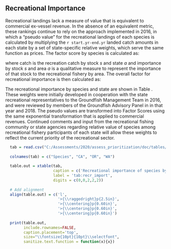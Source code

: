 
## Recreational Importance

Recreational landings lack a measure of value that is equivalent to commercial ex-vessel revenue. In the absence of an equivalent metric, these rankings continue to rely on the approach implemented in 2016, in which a "pseudo value" for the recreational landings of each species is calculated by multiplying the `r start.yr-end.yr` landed catch amounts in each state by a set of state-specific relative weights, which serve the same function as prices. The factor score by species is calculated as:
  
  \begin{centering}

$\text{pseudo values}_{s} = \sum_{a=1}^{A} \text{catch}_{s,a}*\text{importance}_{s,a} $
  
  \end{centering}

where catch is the recreation catch by stock $s$ and state $a$ and importance by stock $s$ and area $a$ is a qualitative measure to represent the importance of that stock to the recreational fishery by area. The overall factor for recreational importance is then calculated as:
  
  \begin{centering}

$r_a = \frac{10}{\text{max}(\text{pseudo values}_s)}\text{pseudo values}_s^{0.18}$
  
  \end{centering}

The recreational importance by species and state are shown in Table \ref{tab:recr_import}. These weights were initially developed in cooperation with the state recreational representatives to the Groundfish Management Team in 2016, and were reviewed by members of the Groundfish Advisory Panel in in that year and 2018. The pseudo values are transformed into Factor Scores using the same exponential transformation that is applied to commercial revenues. Continued comments and input from the recreational fishing community or state agencies regarding relative value of species among recreational fishery participants of each state will allow these weights to reflect the current priority of the recreational sector.

  
```r
  tab = read.csv("C:/Assessments/2020/assess_prioritization/doc/tables/recr_importance.csv", header = TRUE) 
  
  colnames(tab) = c("Species", "CA", "OR", "WA")
  
  table.out = xtable(tab, 
                     caption = c('Recreational importance of species by state based on the relative species desirability.'),
                     label = 'tab:recr_import',
                     digits = c(0,0,2,2,2))
  
  # Add alignment  
  align(table.out) = c('l',
                       '>{\\raggedright}p{2.5in}',
                       '>{\\centering}p{0.60in}',
                       '>{\\centering}p{0.60in}',
                       '>{\\centering}p{0.60in}')  
  
  print(table.out, 
        include.rownames=FALSE, 
        caption.placement='top',
        size="\\fontsize{10pt}{10pt}\\selectfont",
        sanitize.text.function = function(x){x})
  
```
  
\FloatBarrier
